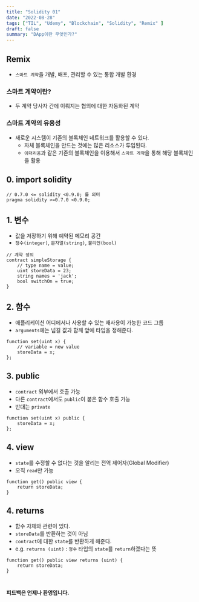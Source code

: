 ```yaml
---
title: "Solidity 01"
date: "2022-08-28"
tags: ["TIL", "Udemy", "Blockchain", "Solidity", "Remix" ]
draft: false
summary: "DApp이란 무엇인가?"
---
```


## Remix
- `스마트 계약`을 개발, 배포, 관리할 수 있는 통합 개발 환경

### 스마트 계약이란?
- 두 계약 당사자 간에 이뤄지는 협의에 대한 자동화된 계약

### 스마트 계약의 유용성
- 새로운 시스템이 기존의 블록체인 네트워크를 활용할 수 있다.
    - 자체 블록체인을 만드는 것에는 많은 리소스가 투입된다.
    - `이더리움`과 같은 기존의 블록체인을 이용해서 `스마트 게약`을 통해 해당 블록체인을 활용

## 0. import solidity

```solidity
// 0.7.0 <= solidity <0.9.0; 를 의미
pragma solidity >=0.7.0 <0.9.0;
```



## 1. 변수

- 값을 저장하기 위해 예약된 메모리 공간
- `정수(integer)`, `문자열(string)`, `불리언(bool)`

```solidity
// 계약 정의
contract simpleStorage {
    // type name = value;
	uint storeData = 23;
	string names = 'jack';
	bool switchOn = true;
}
```

## 2. 함수

- 애플리케이션 어디에서나 사용할 수 있는 재사용이 가능한 코드 그룹
- `arguments`에는 넘길 값과 함께 앞에 타입을 정해준다.
```solidity
function set(uint x) {
    // variable = new value
	storeData = x;
};

```

## 3. public

- `contract` 외부에서 호출 가능
- 다른 `contract`에서도 `public`이 붙은 함수 호출 가능
- 반대는 `private`

```solidity
function set(uint x) public {
	storeData = x;
};
```

## 4. view

- `state`를 수정할 수 없다는 것을 알리는 전역 제어자(Global Modifier)
- 오직 `read`만 가능

```solidity
function get() public view {
	return storeData;
}
```

## 4. returns

- 함수 자체와 관련이 있다.
- `storeData`를 반환하는 것이 아님
- `contract`에 대한 `state`를 반환하게 해준다.
- e.g. `returns (uint)` : `정수` 타입의 `state`를 `return`하겠다는 뜻

```solidity
function get() public view returns (uint) {
	return storeData;
}
```

#

#### 피드백은 언제나 환영입니다.

